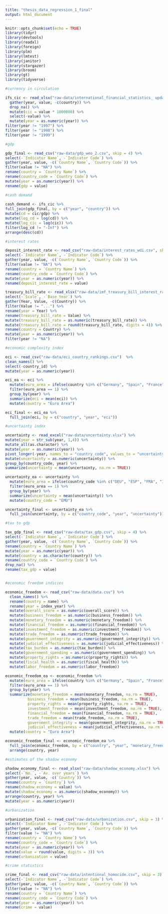 ```yaml
---
title: "thesis_data_regression_1_final"
output: html_document
---
```


```r
knitr::opts_chunk$set(echo = TRUE)
library(tidyr)
library(devtools)
library(readxl)
library(foreign)
library(plm)
library(lmtest)
library(janitor)
library(stargazer)
library(broom)
library(gt)
library(tidyverse)
```

```r

#currency in circulation 

ifs_cic <- read_xlsx("raw-data/international_financial_statistics_ updated.xlsx") %>%
  gather(year, value, -c(country)) %>%
  drop_na() %>%
  mutate(cic = value * 1000000) %>%
  select(-value) %>%
  mutate(year = as.numeric(year)) %>%
filter(year != "1997") %>%
filter(year != "1998") %>%
filter(year != "1999") 

#gdp

gdp_final <- read_csv("raw-data/gdp_weo_2.csv", skip = 4) %>%
select(-`Indicator Name`, -`Indicator Code`) %>%
gather(year, value, -c(`Country Name`, `Country Code`)) %>%
filter(value != "NA") %>%
rename(country = `Country Name`) %>%
rename(country_code = `Country Code`) %>%
mutate(year = as.numeric(year)) %>%
rename(gdp = value)

#cash demand
 
cash_demand <- ifs_cic %>%
full_join(gdp_final, by = c("year", "country")) %>%
mutate(cd = cic/gdp) %>%
mutate(log_cd = log(cd)) %>%
mutate(log_cic = log(cic)) %>%
filter(log_cd != "-Inf") %>%
arrange(desc(cd))


```

```r

#interest rates

deposit_interest_rate <- read_csv("raw-data/interest_rates_wdi.csv", skip = 4) %>%
select(-`Indicator Name`, -`Indicator Code`) %>%
gather(year, value, -c(`Country Name`, `Country Code`)) %>%
filter(value != "NA") %>%
rename(country = `Country Name`) %>%
rename(country_code = `Country Code`) %>%
mutate(year = as.numeric(year)) %>%
rename(deposit_interest_rate = value) 

treasury_bill_rate <- read_xlsx("raw-data/imf_treasury_bill_interest_rates.xlsx", skip = 5) %>%
select(-`Scale`, -`Base Year`) %>%
gather(Year, Value, -c(Country)) %>%
filter(Value != "...") %>%
rename(year = Year) %>%
rename(treasury_bill_rate = Value) %>%
mutate(treasury_bill_rate = as.numeric(treasury_bill_rate)) %>%
mutate(treasury_bill_rate = round(treasury_bill_rate, digits = 4)) %>%
rename(country = Country) %>%
mutate(year = as.numeric(year)) %>%
filter(year != "NA")  

#economic complexity index

eci <- read_csv("raw-data/eci_country_rankings.csv")  %>%
clean_names() %>%
select(-country_id) %>%
mutate(year = as.numeric(year))

eci_ea <- eci %>%
  mutate(euro_area = ifelse(country %in% c("Germany", "Spain", "France", "Italy", "Netherlands", "Austria", "Belgium", "Cyprus", "Estonia", "Finland", "Greece", "Ireland", "Lithuania", "Portugal", "Slovakia", "Slovenia"), 1, 0)) %>%
  filter(euro_area == 1) %>%
  group_by(year) %>%
  summarize(eci = mean(eci)) %>%
  mutate(country = "Euro Area") 

eci_final <- eci_ea %>%
  full_join(eci, by = c("country", "year", "eci"))

#uncertainty index

uncertainty <- read_excel("raw-data/uncertainty.xlsx") %>%
mutate(year = str_sub(year, 1,4)) %>%
mutate_all(as.character) %>%
mutate(year = as.numeric(year)) %>%
pivot_longer(-year, names_to = "country_code", values_to = "uncertainty") %>%
mutate(uncertainty = as.numeric(uncertainty)) %>%
group_by(country_code, year) %>%
summarize(uncertainty = mean(uncertainty, na.rm = TRUE))

uncertainty_ea <- uncertainty %>%
  mutate(euro_area = ifelse(country_code %in% c("DEU", "ESP", "FRA", "ITA", "NLD", "IRL"), 1, 0)) %>%
  filter(euro_area == 1) %>%
  group_by(year) %>%
  summarize(uncertainty = mean(uncertainty)) %>%
  mutate(country_code = "EMU")

uncertainty_final <- uncertainty_ea %>%
  full_join(uncertainty, by = c("country_code", "year", "uncertainty"))

#tax to gdp

tax_gdp_final <- read_csv("raw-data/tax_gdp.csv", skip = 4) %>%
select(-`Indicator Name`, -`Indicator Code`) %>%
gather(year, value, -c(`Country Name`, `Country Code`)) %>%
rename(country = `Country Name`) %>%
mutate(year = as.numeric(year)) %>%
mutate(country = as.character(country)) %>%
rename(country_code = `Country Code`) %>%
drop_na() %>%
rename(tax_gdp = value) 


#economic freedom indicies 

economic_freedom <- read_csv("raw-data/data.csv") %>%
  clean_names() %>%
  rename(country = name) %>%
  rename(year = index_year) %>%
  mutate(overall_score = as.numeric(overall_score)) %>%
  mutate(business_freedom = as.numeric(business_freedom)) %>%
  mutate(monetary_freedom = as.numeric(monetary_freedom)) %>%
  mutate(financial_freedom = as.numeric(financial_freedom)) %>%
  mutate(investment_freedom = as.numeric(investment_freedom)) %>%
  mutate(trade_freedom = as.numeric(trade_freedom)) %>%
  mutate(government_integrity = as.numeric(government_integrity)) %>%
  mutate(judicial_effectiveness = as.numeric(judicial_effectiveness)) %>%
  mutate(tax_burden = as.numeric(tax_burden)) %>%
  mutate(government_spending = as.numeric(government_spending)) %>%
  mutate(property_rights = as.numeric(property_rights)) %>%
  mutate(fiscal_health = as.numeric(fiscal_health)) %>%
  mutate(labor_freedom = as.numeric(labor_freedom))

economic_freedom_ea <- economic_freedom %>%
  mutate(euro_area = ifelse(country %in% c("Germany", "Spain", "France", "Italy", "Netherlands", "Austria", "Belgium", "Cyprus", "Estonia", "Finland", "Greece", "Ireland", "Latvia", "Lithuania", "Luxembourg", "Malta", "Portugal", "Slovakia", "Slovenia"), 1, 0)) %>%
  filter(euro_area == 1) %>%
  group_by(year) %>%
  summarize(monetary_freedom = mean(monetary_freedom, na.rm = TRUE),
          business_freedom = mean(business_freedom, na.rm = TRUE),
          property_rights = mean(property_rights, na.rm = TRUE),
          investment_freedom = mean(investment_freedom, na.rm = TRUE),
          financial_freedom = mean(financial_freedom, na.rm = TRUE), 
          trade_freedom = mean(trade_freedom, na.rm = TRUE),
          government_integrity = mean(government_integrity, na.rm = TRUE),
          judicial_effectiveness = mean(judicial_effectiveness, na.rm = TRUE)) %>%
  mutate(country = "Euro Area") 

economic_freedom_final <- economic_freedom_ea %>%
  full_join(economic_freedom, by = c("country", "year", "monetary_freedom", "business_freedom", "property_rights", "investment_freedom", "financial_freedom", "trade_freedom", "government_integrity", "judicial_effectiveness")) %>%
  arrange(country, year)

#estimates of the shadow economy 

shadow_economy_final <- read_xlsx("raw-data/shadow_economy.xlsx") %>%
select(-`No.`, -`Av. over years`) %>%
gather(year, value, -c(`Country`)) %>%
rename(country = `Country`) %>%
rename(shadow_economy = value) %>%
mutate(shadow_economy = as.numeric(shadow_economy)) %>%
arrange(country, year) %>%
mutate(year = as.numeric(year)) 

#urbanization 

urbanization_final <- read_csv("raw-data/urbanization.csv", skip = 3) %>%
select(-`Indicator Name`, -`Indicator Code`) %>%
gather(year, value, -c(`Country Name`, `Country Code`)) %>%
filter(value != "NA") %>%
rename(country = `Country Name`) %>%
rename(country_code = `Country Code`) %>%
mutate(year = as.numeric(year)) %>%
mutate(value = round(value, digits = 3)) %>%
rename(urbanization = value) 

#crime statistics 

crime_final <- read_csv("raw-data/intentional_homocide.csv", skip = 3) %>%
select(-`Indicator Name`, -`Indicator Code`) %>%
gather(year, value, -c(`Country Name`, `Country Code`)) %>%
filter(value != "NA") %>%
rename(country = `Country Name`) %>%
rename(country_code = `Country Code`) %>%
mutate(year = as.numeric(year)) %>%
rename(crime = value) 


```

```r



```